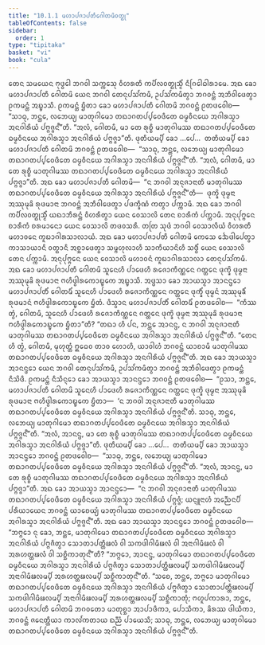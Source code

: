 ```yaml
---
title: "10.1.1 ᨾᩉᩣᨸᨩᩣᨸᨲᩥᨣᩮᩤᨲᨾᩦᩅᨲ᩠ᨳᩩ"
tableOfContents: false
sidebar:
  order: 1
type: "tipitaka"
basket: "vi"
book: "cula"
---
```



<DynamicBreadcrumb />

<Division number="402" book="cula">

<Paragraph number="1964" book="cula">
ᨲᩮᨶ ᩈᨾᨿᩮᨶ ᨻᩩᨴ᩠ᨵᩮᩤ ᨽᨣᩅᩤ ᩈᨠ᩠ᨠᩮᩈᩩ ᩅᩥᩉᩁᨲᩥ ᨠᨸᩥᩃᩅᨲ᩠ᨳᩩᩈ᩠ᨾᩥᩴ ᨶᩥᨣᩕᩮᩤᨵᩤᩁᩣᨾᩮ. ᩋᨳ ᨡᩮᩣ ᨾᩉᩣᨸᨩᩣᨸᨲᩥ ᨣᩮᩤᨲᨾᩦ ᨿᩮᨶ ᨽᨣᩅᩤ ᨲᩮᨶᩩᨸᩈᩘᨠᨾᩥ, ᩏᨸᩈᩘᨠᨾᩥᨲ᩠ᩅᩣ ᨽᨣᩅᨶ᩠ᨲᩴ ᩋᨽᩥᩅᩤᨴᩮᨲ᩠ᩅᩣ ᩑᨠᨾᨶ᩠ᨲᩴ ᩋᨭ᩠ᨮᩣᩈᩥ. ᩑᨠᨾᨶ᩠ᨲᩴ ᨮᩥᨲᩣ ᨡᩮᩣ ᨾᩉᩣᨸᨩᩣᨸᨲᩥ ᨣᩮᩤᨲᨾᩦ ᨽᨣᩅᨶ᩠ᨲᩴ ᩑᨲᨴᩅᩮᩤᨧ—  “ᩈᩣᨵᩩ, ᨽᨶ᩠ᨲᩮ, ᩃᨽᩮᨿ᩠ᨿ ᨾᩣᨲᩩᨣᩤᨾᩮᩣ ᨲᨳᩣᨣᨲᨸ᩠ᨸᩅᩮᨴᩥᨲᩮ ᨵᨾ᩠ᨾᩅᩥᨶᨿᩮ ᩋᨣᩤᩁᩈ᩠ᨾᩣ ᩋᨶᨣᩤᩁᩥᨿᩴ ᨸᨻ᩠ᨻᨩ᩠ᨩᨶ᩺”ᨲᩥ. “ᩋᩃᩴ, ᨣᩮᩤᨲᨾᩥ, ᨾᩣ ᨲᩮ ᩁᩩᨧ᩠ᨧᩥ ᨾᩣᨲᩩᨣᩤᨾᩔ ᨲᨳᩣᨣᨲᨸ᩠ᨸᩅᩮᨴᩥᨲᩮ ᨵᨾ᩠ᨾᩅᩥᨶᨿᩮ ᩋᨣᩤᩁᩈ᩠ᨾᩣ ᩋᨶᨣᩤᩁᩥᨿᩴ ᨸᨻ᩠ᨻᨩ᩠ᨩᩣ”ᨲᩥ.
</Paragraph>

<Paragraph number="1965" book="cula">
ᨴᩩᨲᩥᨿᨾ᩠ᨸᩥ ᨡᩮᩣ …ᨸᩮ…  ᨲᨲᩥᨿᨾ᩠ᨸᩥ ᨡᩮᩣ ᨾᩉᩣᨸᨩᩣᨸᨲᩥ ᨣᩮᩤᨲᨾᩦ ᨽᨣᩅᨶ᩠ᨲᩴ ᩑᨲᨴᩅᩮᩤᨧ—  “ᩈᩣᨵᩩ, ᨽᨶ᩠ᨲᩮ, ᩃᨽᩮᨿ᩠ᨿ ᨾᩣᨲᩩᨣᩤᨾᩮᩣ ᨲᨳᩣᨣᨲᨸ᩠ᨸᩅᩮᨴᩥᨲᩮ ᨵᨾ᩠ᨾᩅᩥᨶᨿᩮ ᩋᨣᩤᩁᩈ᩠ᨾᩣ ᩋᨶᨣᩤᩁᩥᨿᩴ ᨸᨻ᩠ᨻᨩ᩠ᨩᨶ᩺”ᨲᩥ. “ᩋᩃᩴ, ᨣᩮᩤᨲᨾᩥ, ᨾᩣ ᨲᩮ ᩁᩩᨧ᩠ᨧᩥ ᨾᩣᨲᩩᨣᩤᨾᩔ ᨲᨳᩣᨣᨲᨸ᩠ᨸᩅᩮᨴᩥᨲᩮ ᨵᨾ᩠ᨾᩅᩥᨶᨿᩮ ᩋᨣᩤᩁᩈ᩠ᨾᩣ ᩋᨶᨣᩤᩁᩥᨿᩴ ᨸᨻ᩠ᨻᨩ᩠ᨩᩣ”ᨲᩥ. ᩋᨳ ᨡᩮᩣ ᨾᩉᩣᨸᨩᩣᨸᨲᩥ ᨣᩮᩤᨲᨾᩦ—  “ᨶ ᨽᨣᩅᩤ ᩋᨶᩩᨩᩣᨶᩣᨲᩥ ᨾᩣᨲᩩᨣᩤᨾᩔ ᨲᨳᩣᨣᨲᨸ᩠ᨸᩅᩮᨴᩥᨲᩮ ᨵᨾ᩠ᨾᩅᩥᨶᨿᩮ ᩋᨣᩤᩁᩈ᩠ᨾᩣ ᩋᨶᨣᩤᩁᩥᨿᩴ ᨸᨻ᩠ᨻᨩ᩠ᨩᨶ᩺”ᨲᩥ—  ᨴᩩᨠ᩠ᨡᩦ ᨴᩩᨾ᩠ᨾᨶᩣ ᩋᩔᩩᨾᩩᨡᩦ ᩁᩩᨴᨾᩣᨶᩣ ᨽᨣᩅᨶ᩠ᨲᩴ ᩋᨽᩥᩅᩤᨴᩮᨲ᩠ᩅᩣ ᨸᨴᨠ᩠ᨡᩥᨱᩴ ᨠᨲ᩠ᩅᩣ ᨸᨠ᩠ᨠᩣᨾᩥ.
</Paragraph>

<Paragraph number="1966" book="cula">
ᩋᨳ ᨡᩮᩣ ᨽᨣᩅᩤ ᨠᨸᩥᩃᩅᨲ᩠ᨳᩩᩈ᩠ᨾᩥᩴ ᨿᨳᩣᨽᩥᩁᨶ᩠ᨲᩴ ᩅᩥᩉᩁᩥᨲ᩠ᩅᩣ ᨿᩮᨶ ᩅᩮᩈᩣᩃᩦ ᨲᩮᨶ ᨧᩣᩁᩥᨠᩴ ᨸᨠ᩠ᨠᩣᨾᩥ. ᩋᨶᩩᨸᩩᨻ᩠ᨻᩮᨶ ᨧᩣᩁᩥᨠᩴ ᨧᩁᨾᩣᨶᩮᩣ ᨿᩮᨶ ᩅᩮᩈᩣᩃᩦ ᨲᨴᩅᩈᩁᩥ. ᨲᨲᩕ ᩈᩩᨴᩴ ᨽᨣᩅᩤ ᩅᩮᩈᩣᩃᩥᨿᩴ ᩅᩥᩉᩁᨲᩥ ᨾᩉᩣᩅᨶᩮ ᨠᩪᨭᩣᨣᩤᩁᩈᩣᩃᩣᨿᩴ. ᩋᨳ ᨡᩮᩣ ᨾᩉᩣᨸᨩᩣᨸᨲᩥ ᨣᩮᩤᨲᨾᩦ ᨠᩮᩈᩮ ᨨᩮᨴᩤᨸᩮᨲ᩠ᩅᩣ ᨠᩣᩈᩣᨿᩣᨶᩥ ᩅᨲ᩠ᨳᩣᨶᩥ ᩋᨧ᩠ᨨᩣᨴᩮᨲ᩠ᩅᩣ ᩈᨾ᩠ᨻᩉᩩᩃᩣᩉᩥ ᩈᩣᨠᩥᨿᩣᨶᩦᩉᩥ ᩈᨴ᩠ᨵᩥᩴ ᨿᩮᨶ ᩅᩮᩈᩣᩃᩦ ᨲᩮᨶ ᨸᨠ᩠ᨠᩣᨾᩥ. ᩋᨶᩩᨸᩩᨻ᩠ᨻᩮᨶ ᨿᩮᨶ ᩅᩮᩈᩣᩃᩦ ᨾᩉᩣᩅᨶᩴ ᨠᩪᨭᩣᨣᩤᩁᩈᩣᩃᩣ ᨲᩮᨶᩩᨸᩈᩘᨠᨾᩥ. ᩋᨳ ᨡᩮᩣ ᨾᩉᩣᨸᨩᩣᨸᨲᩥ ᨣᩮᩤᨲᨾᩦ ᩈᩪᨶᩮᩉᩥ ᨸᩣᨴᩮᩉᩥ ᩁᨩᩮᩣᨠᩥᨱ᩠ᨱᩮᨶ ᨣᨲ᩠ᨲᩮᨶ ᨴᩩᨠ᩠ᨡᩦ ᨴᩩᨾ᩠ᨾᨶᩣ ᩋᩔᩩᨾᩩᨡᩦ ᩁᩩᨴᨾᩣᨶᩣ ᨻᩉᩥᨴ᩠ᩅᩤᩁᨠᩮᩣᨭ᩠ᨮᨠᩮ ᩋᨭ᩠ᨮᩣᩈᩥ. ᩋᨴ᩠ᨴᩈᩣ ᨡᩮᩣ ᩋᩣᨿᩈ᩠ᨾᩣ ᩋᩣᨶᨶ᩠ᨴᩮᩣ ᨾᩉᩣᨸᨩᩣᨸᨲᩥᩴ ᨣᩮᩤᨲᨾᩥᩴ ᩈᩪᨶᩮᩉᩥ ᨸᩣᨴᩮᩉᩥ ᩁᨩᩮᩣᨠᩥᨱ᩠ᨱᩮᨶ ᨣᨲ᩠ᨲᩮᨶ ᨴᩩᨠ᩠ᨡᩥᩴ ᨴᩩᨾ᩠ᨾᨶᩴ ᩋᩔᩩᨾᩩᨡᩥᩴ ᩁᩩᨴᨾᩣᨶᩴ ᨻᩉᩥᨴ᩠ᩅᩤᩁᨠᩮᩣᨭ᩠ᨮᨠᩮ ᨮᩥᨲᩴ. ᨴᩥᩈ᩠ᩅᩣᨶ ᨾᩉᩣᨸᨩᩣᨸᨲᩥᩴ ᨣᩮᩤᨲᨾᩥᩴ ᩑᨲᨴᩅᩮᩤᨧ—  “ᨠᩥᩔ ᨲ᩠ᩅᩴ, ᨣᩮᩤᨲᨾᩥ, ᩈᩪᨶᩮᩉᩥ ᨸᩣᨴᩮᩉᩥ ᩁᨩᩮᩣᨠᩥᨱ᩠ᨱᩮᨶ ᨣᨲ᩠ᨲᩮᨶ ᨴᩩᨠ᩠ᨡᩦ ᨴᩩᨾ᩠ᨾᨶᩣ ᩋᩔᩩᨾᩩᨡᩦ ᩁᩩᨴᨾᩣᨶᩣ ᨻᩉᩥᨴ᩠ᩅᩤᩁᨠᩮᩣᨭ᩠ᨮᨠᩮ ᨮᩥᨲᩣ”ᨲᩥ? “ᨲᨳᩣ ᩉᩥ ᨸᨶ, ᨽᨶ᩠ᨲᩮ ᩋᩣᨶᨶ᩠ᨴ, ᨶ ᨽᨣᩅᩤ ᩋᨶᩩᨩᩣᨶᩣᨲᩥ ᨾᩣᨲᩩᨣᩤᨾᩔ ᨲᨳᩣᨣᨲᨸ᩠ᨸᩅᩮᨴᩥᨲᩮ ᨵᨾ᩠ᨾᩅᩥᨶᨿᩮ ᩋᨣᩤᩁᩈ᩠ᨾᩣ ᩋᨶᨣᩤᩁᩥᨿᩴ ᨸᨻ᩠ᨻᨩ᩠ᨩᨶ᩺”ᨲᩥ. “ᨲᩮᨶ ᩉᩥ ᨲ᩠ᩅᩴ, ᨣᩮᩤᨲᨾᩥ, ᨾᩩᩉᩩᨲ᩠ᨲᩴ ᩍᨵᩮᩅ ᨲᩣᩅ ᩉᩮᩣᩉᩥ, ᨿᩣᩅᩤᩉᩴ ᨽᨣᩅᨶ᩠ᨲᩴ ᨿᩣᨧᩣᨾᩥ ᨾᩣᨲᩩᨣᩤᨾᩔ ᨲᨳᩣᨣᨲᨸ᩠ᨸᩅᩮᨴᩥᨲᩮ ᨵᨾ᩠ᨾᩅᩥᨶᨿᩮ ᩋᨣᩤᩁᩈ᩠ᨾᩣ ᩋᨶᨣᩤᩁᩥᨿᩴ ᨸᨻ᩠ᨻᨩ᩠ᨩᨶ᩺”ᨲᩥ.
</Paragraph>

<Paragraph number="1967" book="cula">
ᩋᨳ ᨡᩮᩣ ᩋᩣᨿᩈ᩠ᨾᩣ ᩋᩣᨶᨶ᩠ᨴᩮᩣ ᨿᩮᨶ ᨽᨣᩅᩤ ᨲᩮᨶᩩᨸᩈᩘᨠᨾᩥ, ᩏᨸᩈᩘᨠᨾᩥᨲ᩠ᩅᩣ ᨽᨣᩅᨶ᩠ᨲᩴ ᩋᨽᩥᩅᩤᨴᩮᨲ᩠ᩅᩣ ᩑᨠᨾᨶ᩠ᨲᩴ ᨶᩥᩈᩦᨴᩥ. ᩑᨠᨾᨶ᩠ᨲᩴ ᨶᩥᩈᩥᨶ᩠ᨶᩮᩣ ᨡᩮᩣ ᩋᩣᨿᩈ᩠ᨾᩣ ᩋᩣᨶᨶ᩠ᨴᩮᩣ ᨽᨣᩅᨶ᩠ᨲᩴ ᩑᨲᨴᩅᩮᩤᨧ—  “ᩑᩈᩣ, ᨽᨶ᩠ᨲᩮ, ᨾᩉᩣᨸᨩᩣᨸᨲᩥ ᨣᩮᩤᨲᨾᩦ ᩈᩪᨶᩮᩉᩥ ᨸᩣᨴᩮᩉᩥ ᩁᨩᩮᩣᨠᩥᨱ᩠ᨱᩮᨶ ᨣᨲ᩠ᨲᩮᨶ ᨴᩩᨠ᩠ᨡᩦ ᨴᩩᨾ᩠ᨾᨶᩣ ᩋᩔᩩᨾᩩᨡᩦ ᩁᩩᨴᨾᩣᨶᩣ ᨻᩉᩥᨴ᩠ᩅᩤᩁᨠᩮᩣᨭ᩠ᨮᨠᩮ ᨮᩥᨲᩣ—  ‘ᨶ ᨽᨣᩅᩤ ᩋᨶᩩᨩᩣᨶᩣᨲᩥ ᨾᩣᨲᩩᨣᩤᨾᩔ ᨲᨳᩣᨣᨲᨸ᩠ᨸᩅᩮᨴᩥᨲᩮ ᨵᨾ᩠ᨾᩅᩥᨶᨿᩮ ᩋᨣᩤᩁᩈ᩠ᨾᩣ ᩋᨶᨣᩤᩁᩥᨿᩴ ᨸᨻ᩠ᨻᨩ᩠ᨩᨶ᩺’ᨲᩥ. ᩈᩣᨵᩩ, ᨽᨶ᩠ᨲᩮ, ᩃᨽᩮᨿ᩠ᨿ ᨾᩣᨲᩩᨣᩤᨾᩮᩣ ᨲᨳᩣᨣᨲᨸ᩠ᨸᩅᩮᨴᩥᨲᩮ ᨵᨾ᩠ᨾᩅᩥᨶᨿᩮ ᩋᨣᩤᩁᩈ᩠ᨾᩣ ᩋᨶᨣᩤᩁᩥᨿᩴ ᨸᨻ᩠ᨻᨩ᩠ᨩᨶ᩺”ᨲᩥ. “ᩋᩃᩴ, ᩋᩣᨶᨶ᩠ᨴ, ᨾᩣ ᨲᩮ ᩁᩩᨧ᩠ᨧᩥ ᨾᩣᨲᩩᨣᩤᨾᩔ ᨲᨳᩣᨣᨲᨸ᩠ᨸᩅᩮᨴᩥᨲᩮ ᨵᨾ᩠ᨾᩅᩥᨶᨿᩮ ᩋᨣᩤᩁᩈ᩠ᨾᩣ ᩋᨶᨣᩤᩁᩥᨿᩴ ᨸᨻ᩠ᨻᨩ᩠ᨩᩣ”ᨲᩥ. ᨴᩩᨲᩥᨿᨾ᩠ᨸᩥ ᨡᩮᩣ …ᨸᩮ…  ᨲᨲᩥᨿᨾ᩠ᨸᩥ ᨡᩮᩣ ᩋᩣᨿᩈ᩠ᨾᩣ ᩋᩣᨶᨶ᩠ᨴᩮᩣ ᨽᨣᩅᨶ᩠ᨲᩴ ᩑᨲᨴᩅᩮᩤᨧ—  “ᩈᩣᨵᩩ, ᨽᨶ᩠ᨲᩮ, ᩃᨽᩮᨿ᩠ᨿ ᨾᩣᨲᩩᨣᩤᨾᩮᩣ ᨲᨳᩣᨣᨲᨸ᩠ᨸᩅᩮᨴᩥᨲᩮ ᨵᨾ᩠ᨾᩅᩥᨶᨿᩮ ᩋᨣᩤᩁᩈ᩠ᨾᩣ ᩋᨶᨣᩤᩁᩥᨿᩴ ᨸᨻ᩠ᨻᨩ᩠ᨩᨶ᩺”ᨲᩥ. “ᩋᩃᩴ, ᩋᩣᨶᨶ᩠ᨴ, ᨾᩣ ᨲᩮ ᩁᩩᨧ᩠ᨧᩥ ᨾᩣᨲᩩᨣᩤᨾᩔ ᨲᨳᩣᨣᨲᨸ᩠ᨸᩅᩮᨴᩥᨲᩮ ᨵᨾ᩠ᨾᩅᩥᨶᨿᩮ ᩋᨣᩤᩁᩈ᩠ᨾᩣ ᩋᨶᨣᩤᩁᩥᨿᩴ ᨸᨻ᩠ᨻᨩ᩠ᨩᩣ”ᨲᩥ.
</Paragraph>

<Paragraph number="1968" book="cula">
ᩋᨳ ᨡᩮᩣ ᩋᩣᨿᩈ᩠ᨾᩣ ᩋᩣᨶᨶ᩠ᨴᩮᩣ—  “ᨶ ᨽᨣᩅᩤ ᩋᨶᩩᨩᩣᨶᩣᨲᩥ ᨾᩣᨲᩩᨣᩤᨾᩔ ᨲᨳᩣᨣᨲᨸ᩠ᨸᩅᩮᨴᩥᨲᩮ ᨵᨾ᩠ᨾᩅᩥᨶᨿᩮ ᩋᨣᩤᩁᩈ᩠ᨾᩣ ᩋᨶᨣᩤᩁᩥᨿᩴ ᨸᨻ᩠ᨻᨩ᩠ᨩᩴ; ᨿᨶ᩠ᨶᩪᨶᩣᩉᩴ ᩋᨬ᩠ᨬᩮᨶᨸᩥ ᨸᩁᩥᨿᩣᨿᩮᨶ ᨽᨣᩅᨶ᩠ᨲᩴ ᨿᩣᨧᩮᨿ᩠ᨿᩴ ᨾᩣᨲᩩᨣᩤᨾᩔ ᨲᨳᩣᨣᨲᨸ᩠ᨸᩅᩮᨴᩥᨲᩮ ᨵᨾ᩠ᨾᩅᩥᨶᨿᩮ ᩋᨣᩤᩁᩈ᩠ᨾᩣ ᩋᨶᨣᩤᩁᩥᨿᩴ ᨸᨻ᩠ᨻᨩ᩠ᨩᨶ᩺”ᨲᩥ. ᩋᨳ ᨡᩮᩣ ᩋᩣᨿᩈ᩠ᨾᩣ ᩋᩣᨶᨶ᩠ᨴᩮᩣ ᨽᨣᩅᨶ᩠ᨲᩴ ᩑᨲᨴᩅᩮᩤᨧ—  “ᨽᨻ᩠ᨻᩮᩣ ᨶᩩ ᨡᩮᩣ, ᨽᨶ᩠ᨲᩮ, ᨾᩣᨲᩩᨣᩤᨾᩮᩣ ᨲᨳᩣᨣᨲᨸ᩠ᨸᩅᩮᨴᩥᨲᩮ ᨵᨾ᩠ᨾᩅᩥᨶᨿᩮ ᩋᨣᩤᩁᩈ᩠ᨾᩣ ᩋᨶᨣᩤᩁᩥᨿᩴ ᨸᨻ᩠ᨻᨩᩥᨲ᩠ᩅᩣ ᩈᩮᩣᨲᩣᨸᨲ᩠ᨲᩥᨹᩃᩴ ᩅᩤ ᩈᨠᨴᩤᨣᩤᨾᩥᨹᩃᩴ ᩅᩤ ᩋᨶᩣᨣᩤᨾᩥᨹᩃᩴ ᩅᩤ ᩋᩁᩉᨲ᩠ᨲᨹᩃᩴ ᩅᩤ ᩈᨧ᩠ᨨᩥᨠᩣᨲᩩᨶ᩺”ᨲᩥ? “ᨽᨻ᩠ᨻᩮᩣ, ᩋᩣᨶᨶ᩠ᨴ, ᨾᩣᨲᩩᨣᩤᨾᩮᩣ ᨲᨳᩣᨣᨲᨸ᩠ᨸᩅᩮᨴᩥᨲᩮ ᨵᨾ᩠ᨾᩅᩥᨶᨿᩮ ᩋᨣᩤᩁᩈ᩠ᨾᩣ ᩋᨶᨣᩤᩁᩥᨿᩴ ᨸᨻ᩠ᨻᨩᩥᨲ᩠ᩅᩣ ᩈᩮᩣᨲᩣᨸᨲ᩠ᨲᩥᨹᩃᨾ᩠ᨸᩥ ᩈᨠᨴᩤᨣᩤᨾᩥᨹᩃᨾ᩠ᨸᩥ ᩋᨶᩣᨣᩤᨾᩥᨹᩃᨾ᩠ᨸᩥ ᩋᩁᩉᨲ᩠ᨲᨹᩃᨾ᩠ᨸᩥ ᩈᨧ᩠ᨨᩥᨠᩣᨲᩩᨶ᩺”ᨲᩥ. “ᩈᨧᩮ, ᨽᨶ᩠ᨲᩮ, ᨽᨻ᩠ᨻᩮᩣ ᨾᩣᨲᩩᨣᩤᨾᩮᩣ ᨲᨳᩣᨣᨲᨸ᩠ᨸᩅᩮᨴᩥᨲᩮ ᨵᨾ᩠ᨾᩅᩥᨶᨿᩮ ᩋᨣᩤᩁᩈ᩠ᨾᩣ ᩋᨶᨣᩤᩁᩥᨿᩴ ᨸᨻ᩠ᨻᨩᩥᨲ᩠ᩅᩣ ᩈᩮᩣᨲᩣᨸᨲ᩠ᨲᩥᨹᩃᨾ᩠ᨸᩥ ᩈᨠᨴᩤᨣᩤᨾᩥᨹᩃᨾ᩠ᨸᩥ ᩋᨶᩣᨣᩤᨾᩥᨹᩃᨾ᩠ᨸᩥ ᩋᩁᩉᨲ᩠ᨲᨹᩃᨾ᩠ᨸᩥ ᩈᨧ᩠ᨨᩥᨠᩣᨲᩩᩴ; ᨻᩉᩪᨸᨠᩣᩁᩣ, ᨽᨶ᩠ᨲᩮ, ᨾᩉᩣᨸᨩᩣᨸᨲᩥ ᨣᩮᩤᨲᨾᩦ ᨽᨣᩅᨲᩮᩣ ᨾᩣᨲᩩᨧ᩠ᨨᩣ ᩋᩣᨸᩣᨴᩥᨠᩣ, ᨸᩮᩣᩈᩥᨠᩣ, ᨡᩦᩁᩔ ᨴᩤᨿᩥᨠᩣ, ᨽᨣᩅᨶ᩠ᨲᩴ ᨩᨶᩮᨲ᩠ᨲᩥᨿᩣ ᨠᩣᩃᩘᨠᨲᩣᨿ ᨳᨬ᩠ᨬᩴ ᨸᩣᨿᩮᩈᩥ; ᩈᩣᨵᩩ, ᨽᨶ᩠ᨲᩮ, ᩃᨽᩮᨿ᩠ᨿ ᨾᩣᨲᩩᨣᩤᨾᩮᩣ ᨲᨳᩣᨣᨲᨸ᩠ᨸᩅᩮᨴᩥᨲᩮ ᨵᨾ᩠ᨾᩅᩥᨶᨿᩮ ᩋᨣᩤᩁᩈ᩠ᨾᩣ ᩋᨶᨣᩤᩁᩥᨿᩴ ᨸᨻ᩠ᨻᨩ᩠ᨩᨶ᩺”ᨲᩥ.
</Paragraph>
</Division>